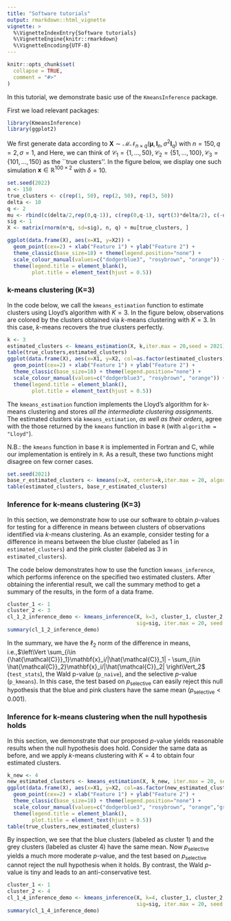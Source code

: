 ```yaml
---
title: "Software tutorials"
output: rmarkdown::html_vignette
vignette: >
  %\VignetteIndexEntry{Software tutorials}
  %\VignetteEngine{knitr::rmarkdown}
  %\VignetteEncoding{UTF-8}
---
```


```r
knitr::opts_chunk$set(
  collapse = TRUE,
  comment = "#>"
)
```

In this tutorial, we demonstrate basic use of the `KmeansInference` package. 

First we load relevant packages:
```r
library(KmeansInference)
library(ggplot2)
```

We first generate data according to $\mathbf{X} \sim \mathcal{MN}_{n\times q}(\boldsymbol{\mu}, \textbf{I}_n, \sigma^2 \textbf{I}_q)$ with $n=150,q=2,\sigma=1,$ and 
\begin{align}
\label{eq:power_model}
\boldsymbol{\mu}_1 =\ldots = \boldsymbol{\mu}_{50} = \begin{bmatrix}
-\delta/2 \\ 0_{q-1}
\end{bmatrix}, \; {\boldsymbol\mu}_{51}=\ldots = \boldsymbol{\mu}_{100} = \begin{bmatrix}
 0_{q-1} \\ \sqrt{3}\delta/2
\end{bmatrix} ,\;
\boldsymbol{\mu}_{101}=\ldots = \boldsymbol{\mu}_{150} = \begin{bmatrix}
\delta/2 \\ 0_{q-1}
\end{bmatrix}.
\end{align}
Here, we can think of $\mathcal{C}_1 = \{1,\ldots,50\},\mathcal{C}_2 = \{51,\ldots,100\},\mathcal{C}_3 = \{101,\ldots,150\}$ as the ``true clusters''.
In the figure below, we display one such simulation $\mathbf{x}\in\mathbb{R}^{100\times 2}$ with $\delta=10$. 

```r
set.seed(2022)
n <- 150
true_clusters <- c(rep(1, 50), rep(2, 50), rep(3, 50))
delta <- 10
q <- 2
mu <- rbind(c(delta/2,rep(0,q-1)), c(rep(0,q-1), sqrt(3)*delta/2), c(-delta/2,rep(0,q-1)) )
sig <- 1
X <- matrix(rnorm(n*q, sd=sig), n, q) + mu[true_clusters, ]

ggplot(data.frame(X), aes(x=X1, y=X2)) +
  geom_point(cex=2) + xlab("Feature 1") + ylab("Feature 2") +
  theme_classic(base_size=18) + theme(legend.position="none") +
  scale_colour_manual(values=c("dodgerblue3", "rosybrown", "orange")) +
  theme(legend.title = element_blank(),
        plot.title = element_text(hjust = 0.5))
```

### k-means clustering (K=3)
In the code below, we call the `kmeans_estimation` function to estimate clusters using Lloyd's algorithm with $K=3$. In the figure below, observations are colored by the clusters obtained via $k$-means clustering with $K=3$. In this case, $k$-means recovers the true clusters perfectly. 

```r
k <- 3
estimated_clusters <- kmeans_estimation(X, k,iter.max = 20,seed = 2021)$final_cluster
table(true_clusters,estimated_clusters)
ggplot(data.frame(X), aes(x=X1, y=X2, col=as.factor(estimated_clusters))) +
  geom_point(cex=2) + xlab("Feature 1") + ylab("Feature 2") +
  theme_classic(base_size=18) + theme(legend.position="none") +
  scale_colour_manual(values=c("dodgerblue3", "rosybrown", "orange")) +
  theme(legend.title = element_blank(),
        plot.title = element_text(hjust = 0.5))
```

The `kmeans_estimation` function implements the Lloyd's algorithm for k-means clustering and  stores *all the intermediate clustering assignments*. The estimated clusters via `kmeans_estimation`, *as well as their orders*, agree with the those returned by the `kmeans` function in base `R` (with `algorithm = "Lloyd"`).

N.B.: the `kmeans` function in base `R` is implemented in Fortran and C, while our implementation is entirely in `R`. As a result, these two functions might disagree on few corner cases. 
```r
set.seed(2021)
base_r_estimated_clusters <- kmeans(x=X, centers=k,iter.max = 20, algorithm = "Lloyd")$cluster
table(estimated_clusters, base_r_estimated_clusters)
```


### Inference for k-means clustering (K=3)

In this section, we demonstrate how to use our software to obtain $p$-values for testing for a difference in means between clusters of observations identified via $k$-means clustering. As an example, consider testing for a difference in means between the blue cluster (labeled as 1 in `estimated_clusters`) and the pink cluster (labeled as 3 in `estimated_clusters`). 

The code below demonstrates how to use the function `kmeans_inference`, which performs inference on the specified two estimated clusters. After obtaining the inferential result, we call the summary method to get a summary of the results, in the form of a data frame.


```r
cluster_1 <- 1
cluster_2 <- 3
cl_1_2_inference_demo <- kmeans_inference(X, k=3, cluster_1, cluster_2,
                                          sig=sig, iter.max = 20, seed = 2021)
summary(cl_1_2_inference_demo)
```

In the summary, we have the $\ell_2$ norm of the difference in means, i.e.,$\left\Vert \sum_{i\in {\hat{\mathcal{C}}}_1}\mathbf{x}_i/|\hat{\mathcal{C}}_1| - \sum_{i\in \hat{\mathcal{C}}_2}\mathbf{x}_i/|\hat{\mathcal{C}}_2| \right\Vert_2$  (`test_stats`), the Wald p-value (`p_naive`), and the selective $p$-value (`p_kmeans`). In this case, the test based on $p_{\text{selective}}$ can easily reject this null hypothesis that the blue and pink clusters have the same mean ($p_{\text{selective}}<0.001$).

### Inference for k-means clustering when the null hypothesis holds

In this section, we demonstrate that our proposed $p$-value yields reasonable results when the null hypothesis does hold. Consider the same data as before, and we apply $k$-means clustering with $K=4$ to obtain four estimated clusters. 

```r
k_new <- 4
new_estimated_clusters <- kmeans_estimation(X, k_new, iter.max = 20, seed = 2021)$final_cluster
ggplot(data.frame(X), aes(x=X1, y=X2, col=as.factor(new_estimated_clusters))) +
  geom_point(cex=2) + xlab("Feature 1") + ylab("Feature 2") +
  theme_classic(base_size=18) + theme(legend.position="none") +
  scale_colour_manual(values=c("dodgerblue3", "rosybrown", "orange","grey")) +
  theme(legend.title = element_blank(),
        plot.title = element_text(hjust = 0.5))
table(true_clusters,new_estimated_clusters)
```

By inspection, we see that the blue clusters (labeled as cluster 1) and the grey clusters (labeled as cluster 4) have the same mean. Now $p_{\text{selective}}$ yields a much more moderate $p$-value, and the test based on $p_{\text{selective}}$ cannot reject the null hypothesis when it holds. By contrast, the Wald $p$-value is tiny and leads to an anti-conservative test.

```r
cluster_1 <- 1
cluster_2 <- 4
cl_1_4_inference_demo <- kmeans_inference(X, k=4, cluster_1, cluster_2,
                                          sig=sig, iter.max = 20, seed = 2021)
summary(cl_1_4_inference_demo)
```







